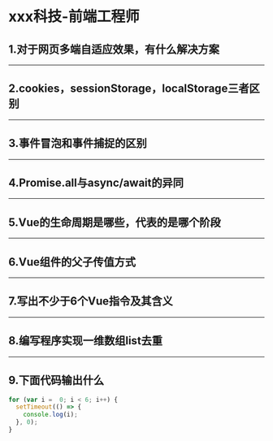# xxx科技-前端工程师

## 1.对于网页多端自适应效果，有什么解决方案

---

## 2.cookies，sessionStorage，localStorage三者区别

---

## 3.事件冒泡和事件捕捉的区别

---

## 4.Promise.all与async/await的异同

---

## 5.Vue的生命周期是哪些，代表的是哪个阶段

---

## 6.Vue组件的父子传值方式

---

## 7.写出不少于6个Vue指令及其含义

---

## 8.编写程序实现一维数组list去重

---

## 9.下面代码输出什么

```js
for (var i =  0; i < 6; i++) {
  setTimeout(() => {
    console.log(i);
  }, 0);
}
```
